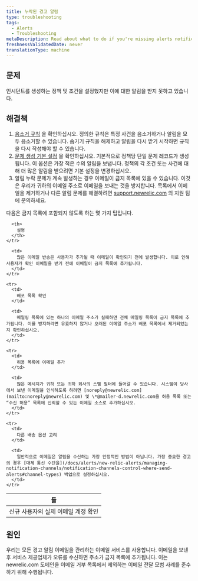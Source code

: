 ```yaml
---
title: 누락된 경고 알림
type: troubleshooting
tags:
  - Alerts
  - Troubleshooting
metaDescription: Read about what to do if you're missing alerts notifications.
freshnessValidatedDate: never
translationType: machine
---
```


## 문제

인시던트를 생성하는 정책 및 조건을 설정했지만 이에 대한 알림을 받지 못하고 있습니다.

## 해결책

1. [음소거 규칙](/docs/alerts/new-relic-alerts/managing-notification-channels/muting-rules-suppress-notifications) 을 확인하십시오. 정의한 규칙은 특정 사건을 음소거하거나 알림을 모두 음소거할 수 있습니다. 숨기기 규칙을 해제하고 알림을 다시 받기 시작하면 규칙을 다시 작성해야 할 수 있습니다.
2. [문제 생성 기본 설정](/docs/alerts/new-relic-alerts/configuring-alert-policies/specify-when-new-relic-creates-incidents#preference-options) 을 확인하십시오. 기본적으로 정책당 단일 문제 레코드가 생성됩니다. 이 옵션은 가장 적은 수의 알림을 보냅니다. 정책의 각 조건 또는 사건에 대해 더 많은 알림을 받으려면 기본 설정을 변경하십시오.
3. 알림 누락 문제가 계속 발생하는 경우 이메일이 금지 목록에 있을 수 있습니다. 이것은 우리가 귀하의 이메일 주소로 이메일을 보내는 것을 방지합니다. 목록에서 이메일을 제거하거나 다른 알림 문제를 해결하려면 [support.newrelic.com](https://support.newrelic.com) 의 지원 팀에 문의하세요.

다음은 금지 목록에 포함되지 않도록 하는 몇 가지 팁입니다.

<table>
  <thead>
    <tr>
      <th>
        들
      </th>

      <th>
        설명
      </th>
    </tr>
  </thead>

  <tbody>
    <tr>
      <td>
        신규 사용자의 실제 이메일 계정 확인
      </td>

      <td>
        많은 이메일 반송은 사용자가 추가될 때 이메일이 확인되기 전에 발생합니다. 이로 인해 사용자가 확인 이메일을 받기 전에 이메일이 금지 목록에 추가됩니다.
      </td>
    </tr>

    <tr>
      <td>
        배포 목록 확인
      </td>

      <td>
        메일링 목록에 있는 하나의 이메일 주소가 실패하면 전체 메일링 목록이 금지 목록에 추가됩니다. 이를 방지하려면 유효하지 않거나 오래된 이메일 주소가 배포 목록에서 제거되었는지 확인하십시오.
      </td>
    </tr>

    <tr>
      <td>
        허용 목록에 이메일 추가
      </td>

      <td>
        많은 메시지가 귀하 또는 귀하 회사의 스팸 필터에 들어갈 수 있습니다. 시스템이 당사에서 보낸 이메일을 인식하도록 하려면 [noreply@newrelic.com](mailto:noreply@newrelic.com) 및 \*@mailer-d.newrelic.com을 허용 목록 또는 “수신 허용” 목록에 신뢰할 수 있는 이메일 소스로 추가하십시오.
      </td>
    </tr>

    <tr>
      <td>
        다른 배송 옵션 고려
      </td>

      <td>
        일반적으로 이메일은 알림을 수신하는 가장 안정적인 방법이 아닙니다. 가장 중요한 경고의 경우 [대체 통신 수단을](/docs/alerts/new-relic-alerts/managing-notification-channels/notification-channels-control-where-send-alerts#channel-types) 백업으로 설정하십시오.
      </td>
    </tr>
  </tbody>
</table>

## 원인

우리는 모든 경고 알림 이메일을 관리하는 이메일 서비스를 사용합니다. 이메일을 보낸 후 서비스 제공업체가 오류를 수신하면 주소가 금지 목록에 추가됩니다. 이는 newrelic.com 도메인을 이메일 거부 목록에서 제외하는 이메일 전달 모범 사례를 준수하기 위해 수행됩니다.